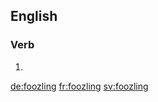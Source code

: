 
==English==

===Verb===
{{head|en|present participle}}

# {{present participle of|foozle|lang=en}}

[[de:foozling]]
[[fr:foozling]]
[[sv:foozling]]